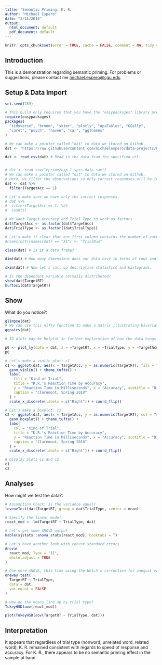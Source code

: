 ```yaml
---
title: 'Semantic Priming: K. R.'
author: "Michael Espero"
date: "2/11/2018"
output:
  html_document: default
  pdf_document: default
---
```


```r
knitr::opts_chunk$set(error = TRUE, cache = FALSE, comment = NA, tidy = TRUE)
```

## Introduction

This is a demonstration regarding semantic priming. For problems or suggestions, please contact me <michael.espero@cgu.edu>.

## Setup & Data Import
```r
set.seed(789)

# This build only requires that you have the "easypackages" library pre-installed. If it throws an error, try installing "easypackages" with install.packages()
require(easypackages)
packages(
  "tidyverse", "broom", "skimr", "plotly", "apaTables", "GGally",
  "caret", "psych", "haven", "car", "ggthemes"
)

# We can make a pointer called "dat" to data we stored on Github.
dat <- "https://raw.githubusercontent.com/michaelespero/data-projects/master/dat_ex_1_semantic_priming.csv"

dat <- read_csv(dat) # Read in the data from the specified url.


# dat <- read_sav("eprime/exp_1_spss_data.sav")
# We can make a pointer called "dat" to data we stored on Github.
# Here, we filter the observations so only correct responses will be in dat.
dat <- dat %>%
  filter(TargetAcc == 1)

# Let's make sure we have only the correct responses.
# dat %>%
#  filter(TargetAcc == 1) %>%
#  count()

# We want Target Accuracy and Trial Type to work as factors
dat$TargetAcc <- as.factor(dat$TargetAcc)
dat$TrialType <- as.factor((dat$TrialType))

# Let's make it clear that our first column contains the number of each trial.
#names(dat)[names(dat) == "X1"] <- "TrialNum"

class(dat) # Is it a data frame?

dim(dat) # How many dimensions does our data have in terms of rows and columns?

skim(dat) # Now let's call up descriptive statistics and histograms.

# Is the dependent variable normally distributed?
skew(dat$TargetRT)
kurtosi(dat$TargetRT)
```

## Show

What do you notice?:

```r
glimpse(dat)
# We can use this nifty function to make a matrix illustrating bivariate relationships in the data.
ggpairs(dat)

# 3D plots may be helpful in further exploration of how the data hangs together.

p0 <- plot_ly(data = dat, z = ~TargetRT, x = ~TrialType, y = ~TargetAcc, opacity = 0.6) %>% add_markers(color = ~TargetAcc)
p0

# Let's make a violin plot: c1
c1 <- ggplot(dat, aes(x = TargetAcc, y = as.numeric(TargetRT), fill = TrialType)) +
  geom_violin() + theme_tufte() +
  labs(
    fill = "Kind of Trial",
    title = "K.R.'s Reaction Time by Accuracy",
    y = "Reaction Time in Milliseconds", x = "Accuracy", subtitle = "Distribution of Responses by K. R.",
    caption = "Claremont, Spring 2018"
  ) +
  scale_x_discrete(labels = c("Right")) + coord_flip()

# Let's make a boxplot: c2
c2 <- ggplot(dat, aes(x = TargetAcc, y = as.numeric(TargetRT), col = TrialType)) +
  geom_boxplot() + theme_tufte() +
  labs(
    col = "Kind of Trial",
    title = "K.R.'s Reaction Time by Accuracy",
    y = "Reaction Time in Milliseconds", x = "Accuracy", subtitle = "Distribution of Responses by K. R.",
    caption = "Claremont, Spring 2018"
  ) +
  scale_x_discrete(labels = c("Right")) + coord_flip()

# Display plots c1 and c2
c1
c2
```

## Analyses

How might we test the data?:

```r

# Assumption Check: is the variance equal?
leveneTest(dat$TargetRT, group = dat$TrialType, center = mean)

# Specify the linear model
react_mod <- lm(TargetRT ~ TrialType, dat)

# Let's get some ANOVA output
kable(sjstats::anova_stats(react_mod), booktabs = T)

# Let's have another look with robust standard errors
Anova(
  react_mod, Type = "II",
  white.adjust = TRUE
)

# One more ANOVA, this time using the Welch's correction for unequal variance.
oneway.test(
  TargetRT ~ TrialType,
  data = dat,
  var.equal = FALSE
)

# How do the means line up by trial type?
TukeyHSD(aov(react_mod))

plot(TukeyHSD(aov(TargetRT ~ TrialType, dat)))
```

## Interpretation

It appears that regardless of trial type (nonword, unrelated word, related word), K. R. remained consistent with regards to speed of response and accuracy. For K. R., there appears to be no semantic priming effect in the sample at hand.